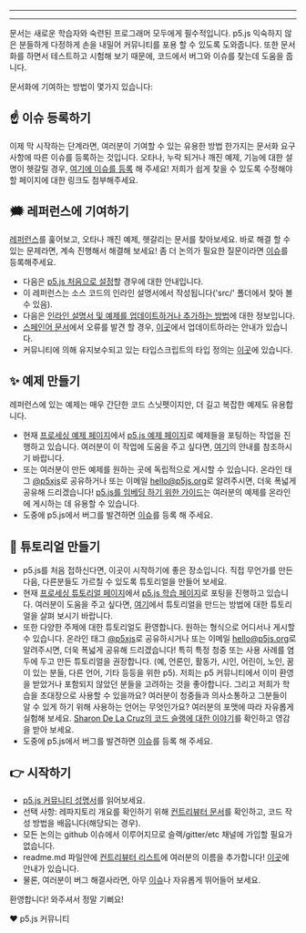 
  ---
  
  ---
  문서는 새로운 학습자와 숙련된 프로그래머 모두에게 필수적입니다. p5.js 익숙하지 않은 분들하게 다정하게 손을 내밀어 커뮤니티를 포용 할 수 있도록 도와줍니다. 또한 문서화를 하면서 테스트하고 시험해 보기 때문에, 코드에서 버그와 이슈를 찾는데 도움을 줍니다.

문서화에 기여하는 방법이 몇가지 있습니다:

## ☝️ 이슈 등록하기
이제 막 시작하는 단계라면, 여러분이 기여할 수 있는 유용한 방법 한가지는 문서화 요구사항에 따른 이슈를 등록하는 것입니다. 오타나, 누락 되거나 깨진 예제, 기능에 대한 설명이 헷갈릴 경우, [여기에 이슈를 등록](https://github.com/processing/p5.js/issues) 해 주세요! 저희가 쉽게 찾을 수 있도록 수정해야 할 페이지에 대한 링크도 첨부해주세요.

## 🗯 레퍼런스에 기여하기
[레퍼런스](http://p5js.org/reference/)를 훑어보고, 오타나 깨진 예제, 헷갈리는 문서를 찾아보세요. 바로 해결 할 수 있는 문제라면, 계속 진행해서 해결해 보세요! 좀 더 논의가 필요한 질문이라면 [이슈](https://github.com/processing/p5.js/issues/new)를 등록해주세요.
* 다음은 [p5.js 처음으로 설정](./README/)할 경우에 대한 안내입니다.
* 이 레퍼런스는 소스 코드의 인라인 설명서에서 작성됩니다('src/' 폴더에서 찾아 볼 수 있음).
* 다음은 [인라인 설명서 및 예제를 업데이트하거나 추가하는 방법](./inline_documentation/)에 대한 정보입니다.
* [스페인어 문서](http://p5js.org/es)에서 오류를 발견 할 경우, [이곳](https://github.com/processing/p5.js-website#internationalization-i18n-and-structure)에서 업데이트하라는 안내가 있습니다.
* 커뮤니티에 의해 유지보수되고 있는 타입스크립트의 타입 정의는 [이곳](https://github.com/p5-types/p5.ts)에 있습니다.

## ✨ 예제 만들기
레퍼런스에 있는 예제는 매우 간단한 코드 스닛펫이지만, 더 길고 복잡한 예제도 유용합니다.
* 현재 [프로세싱 예제 페이지](https://processing.org/examples/)에서 [p5.js 예제 페이지](http://p5js.org/examples)로 예제들을 포팅하는 작업을 진행하고 있습니다. 여러분이 이 작업에 도움을 주고 싶다면, [여기](https://github.com/processing/p5.js-website/blob/main/contributor_docs/Adding_examples/)의 안내를 참조하시기 바랍니다.
* 또는 여러분이 만든 예제를 원하는 곳에 독립적으로 게시할 수 있습니다. 온라인 태그 [@p5xjs](https://twitter.com/p5xjs)로 공유하거나 또는 이메일 [hello@p5js.org](mailto:hello@p5js.org)로 알려주시면, 더욱 폭넓게 공유해 드리겠습니다! [p5.js를 임베딩 하기 위한 가이드](https://github.com/processing/p5.js/wiki/Embedding-p5.js)는 여러분의 예제를 온라인에 게시하는 데 유용할 수 있습니다.
* 도중에 p5.js에서 버그를 발견하면 [이슈](https://github.com/processing/p5.js/issues)를 등록 해 주세요.

## 👯 튜토리얼 만들기
* p5.js를 처음 접하신다면, 이곳이 시작하기에 좋은 장소입니다. 직접 무언가를 만든 다음, 다른분들도 가르칠 수 있도록 튜토리얼을 만들어 보세요.
* 현재 [프로세싱 튜토리얼 페이지](https://processing.org/tutorials)에서 [p5.js 학습 페이지](http://p5js.org/learn)로 포팅을 진행하고 있습니다. 여러분이 도움을 주고 싶다면, [여기](https://p5js.org/learn/tutorial-guide.html)에서 튜토리얼을 만드는 방법에 대한 튜토리얼을 살펴 보시기 바랍니다.
* 또한 다양한 주제에 대한 튜토리얼도 환영합니다. 원하는 형식으로 어디서나 게시할 수 있습니다. 온라인 태그 [@p5xjs](https://twitter.com/p5xjs)로 공유하시거나 또는 이메일 [hello@p5js.org](mailto:hello@p5js.org)로 알려주시면, 더욱 폭넓게 공유해 드리겠습니다! 특히 특정 청중 또는 사용 사례를 염두에 두고 만든 튜토리얼을 권장합니다. (예, 언론인, 활동가, 시인, 어린이, 노인, 꿈이 있는 분들, 다른 언어, 기타 등등을 위한 p5). 저희는 p5 커뮤니티에서 이미 환영을 받았거나 포함되지 않았던 분들을 고려하는 것을 좋아합니다. 그리고 저희가 학습을 초대장으로 사용할 수 있을까요? 여러분이 청중들과 의사소통하고 그분들이 알 수 있게 하기 위해 사용하는 언어는 무엇인가요? 여러분의 포맷에 따라 자유롭게 실험해 보세요. [Sharon De La Cruz의 코드 슬랭에 대한 이야기](https://www.youtube.com/watch?v=CFT6w9NKfCs)를 확인하고 영감을 받아 보세요.
* 도중에 p5.js에서 버그를 발견하면 [이슈](https://github.com/processing/p5.js/issues)를 등록 해 주세요.

## 👉 시작하기
* [p5.js 커뮤니티 성명서](http://p5js.org/community/)를 읽어보세요.
* 선택 사항: 레파지토리 개요를 확인하기 위해 [컨트리뷰터 문서](./README/)를 확인하고, 코드 작성 방법을 배웁니다(해당되는 경우).
* 모든 논의는 github 이슈에서 이루어지므로 슬랙/gitter/etc 채널에 가입할 필요가 없습니다.
* readme.md 파일안에 [컨트리뷰터 리스트](https://github.com/processing/p5.js#contributors)에 여러분의 이름을 추가합니다!  [이곳](https://github.com/processing/p5.js/issues/2309)에 안내가 있습니다.
* 물론, 여러분이 버그 해결사라면, 아무 [이슈](https://github.com/processing/p5.js/issues)나 자유롭게 뛰어들어 보세요.

환영합니다! 와주셔서 정말 기뻐요!

❤️ p5.js 커뮤니티

  